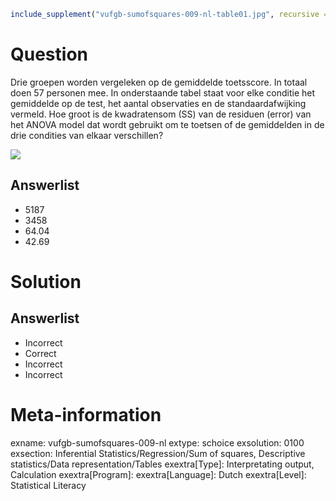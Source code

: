 ```{r, echo = FALSE, results = "hide"}
include_supplement("vufgb-sumofsquares-009-nl-table01.jpg", recursive = TRUE)
```

Question
========

Drie groepen worden vergeleken op de gemiddelde toetsscore. In totaal doen 57 personen mee. In onderstaande tabel staat voor elke conditie het gemiddelde op de test, het aantal observaties en de standaardafwijking vermeld. Hoe groot is de kwadratensom (SS) van de residuen (error) van het ANOVA model dat wordt gebruikt om te toetsen of de gemiddelden in de drie condities van elkaar verschillen?


![](vufgb-sumofsquares-009-nl-table01.jpg)
  
Answerlist
----------
* 5187
* 3458
* 64.04
* 42.69


Solution
========

Answerlist
----------
* Incorrect
* Correct
* Incorrect
* Incorrect

Meta-information
================
exname: vufgb-sumofsquares-009-nl
extype: schoice
exsolution: 0100
exsection: Inferential Statistics/Regression/Sum of squares, Descriptive statistics/Data representation/Tables
exextra[Type]: Interpretating output, Calculation
exextra[Program]: 
exextra[Language]: Dutch
exextra[Level]: Statistical Literacy
